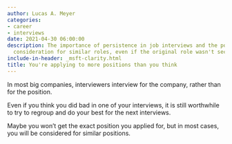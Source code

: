 ```yaml
---
author: Lucas A. Meyer
categories:
- career
- interviews
date: 2021-04-30 06:00:00
description: The importance of persistence in job interviews and the potential for
  consideration for similar roles, even if the original role wasn't secured.
include-in-header: _msft-clarity.html
title: You're applying to more positions than you think
---
```

<article data-clarity-region="article">


In most big companies, interviewers interview for the company, rather than for the position. 

Even if you think you did bad in one of your interviews, it is still worthwhile to try to regroup and do your best for the next interviews.

Maybe you won't get the exact position you applied for, but in most cases, you will be considered for similar positions.

</article>